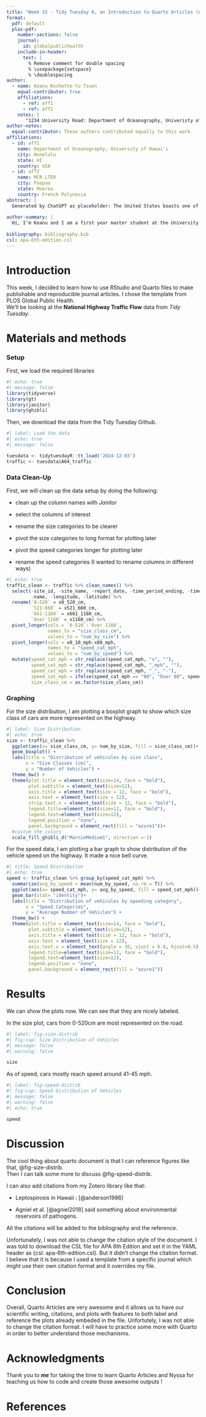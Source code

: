 ```yaml
---
title: "Week 15 - Tidy Tuesday 6, an Introduction to Quarto Articles (not a true publication)"
format:
  pdf: default
  plos-pdf:
    number-sections: false
    journal:
      id: globalpublichealth 
    include-in-header:
      text: |
        % Remove comment for double spacing
        % \usepackage{setspace} 
        % \doublespacing
author:
  - name: Keanu Rochette-Yu Tsuen
    equal-contributor: true
    affiliations:
      - ref: aff1
      - ref: aff2
    notes: |
       "1234 University Road: Department of Oceanography, Univeristy of Hawaii, Honolulu, HI, U.S.A."
author-notes:
  equal-contributor: These authors contributed equally to this work.
affiliations:
  - id: aff1
    name: Department of Oceanography, University of Hawai'i 
    city: Honolulu
    state: HI
    country: USA
  - id: aff2
    name: MCR LTER
    city: Paopao
    state: Moorea
    country: French Polynesia
abstract: |
  Generated by ChatGPT as placeholder: The United States boasts one of the largest and most extensive highway systems in the world, facilitating efficient travel across its vast landscapes. The Interstate Highway System, established in 1956, is the backbone of long-distance road travel. These highways are numbered using a systematic scheme: odd-numbered interstates run north-south (e.g., I-5 on the West Coast), while even-numbered interstates run east-west (e.g., I-10 in the southern U.S.). Three-digit interstates typically serve metropolitan areas or act as bypasses and spurs. Speed limits on highways vary by state but generally range between 55 mph (88 km/h) and 75 mph (120 km/h). In rural areas, some highways allow speeds up to 80 mph (130 km/h), particularly in states like Texas and Utah. Urban interstates often have lower limits to accommodate heavier traffic and ensure safety.Safety on highways is paramount. Drivers should maintain a safe following distance, as high speeds reduce reaction times. Always use seat belts and adhere to posted speed limits. Stay vigilant in construction zones where conditions can change rapidly. Avoid distractions such as texting, and never drive under the influence of alcohol or drugs. In case of breakdowns, pull over safely, turn on hazard lights, and stay inside your vehicle if traffic is heavy.Planning your route with updated GPS and weather forecasts can make your highway travel smoother and safer. With proper precautions, highways can be an efficient and enjoyable way to explore the U.S.
  
author-summary: |
  Hi, I'm Keanu and I am a first year master student at the University of Hawai'i at Mānoa. I'm currently taking the MBIO612/OCN682 class to learn how to code in R and use it for data science. 
  
bibliography: bibliography.bib 
csl: apa-6th-edition.csl
---
```


# Introduction

This week, I decided to learn how to use RStudio and Quarto files to make publishable and reproducible journal articles. I chose the template from PLOS Global Public Health.\
We'll be looking at the **National Highway Traffic Flow** data from *Tidy Tuesday*.

# Materials and methods

### Setup

First, we load the required libraries

```r
#| echo: true
#| message: false
library(tidyverse)
library(gt)
library(janitor)
library(ghibli)

```

Then, we download the data from the Tidy Tuesday Github.

```r
#| label: Load the data
#| echo: true
#| message: false

tuesdata <- tidytuesdayR::tt_load('2024-12-03')
traffic <- tuesdata$A64_traffic
```

### Data Clean-Up

First, we will clean up the data setup by doing the following:

-   clean up the column names with *Janitor*

-   select the columns of interest

-   rename the size categories to be clearer

-   pivot the size categories to long format for plotting later

-   pivot the speed categories longer for plotting later

-   rename the speed categories (I wanted to rename columns in different ways)

```r
#| echo: true
traffic_clean <- traffic %>% clean_names() %>% 
  select(-site_id, -site_name, -report_date, -time_period_ending, -time_interval,
         -name, -longitude, -latitude) %>% 
  rename(`0-520` = x0_520_cm,
         `521-660` = x521_660_cm,
         `661-1160` = x661_1160_cm,
         `Over 1160` = x1160_cm) %>% 
  pivot_longer(cols = `0-520`:`Over 1160`,
               names_to = "size_class_cm",
               values_to = "num_by_size") %>% 
  pivot_longer(cols = x0_10_mph:x80_mph,
               names_to = "speed_cat_mph",
               values_to = "num_by_speed") %>% 
  mutate(speed_cat_mph = str_replace(speed_cat_mph, "x", ""),
         speed_cat_mph = str_replace(speed_cat_mph, "_mph", ""),
         speed_cat_mph = str_replace(speed_cat_mph, "_", "-"), 
         speed_cat_mph = ifelse(speed_cat_mph == "80", "Over 80", speed_cat_mph),
         size_class_cm = as.factor(size_class_cm)) 
```

### Graphing

For the size distribution, I am plotting a boxplot graph to show which size class of cars are more represented on the highway.

```r
#| label: Size Distribution 
#| echo: true
size <- traffic_clean %>% 
  ggplot(aes(x= size_class_cm, y= num_by_size, fill = size_class_cm))+
  geom_boxplot() +
  labs(title = "Distribution of vehicules by size class",
       x = "Size Classes (cm)",
       y = "Number of Vehicles") +
  theme_bw() + 
  theme(plot.title = element_text(size=14, face = "bold"), 
        plot.subtitle = element_text(size=12),
        axis.title = element_text(size = 12, face = "bold"),
        axis.text = element_text(size = 12),
        strip.text.x = element_text(size = 12, face = "bold"),
        legend.title=element_text(size=12, face = "bold"),
        legend.text=element_text(size=12),
        legend.position = "none",
        panel.background = element_rect(fill = "azure1"))+
  #custom the colors 
  scale_fill_ghibli_d("MarnieMedium1", direction =-1)
```

For the speed data, I am plotting a bar graph to show distribution of the vehicle speed on the highway. It made a nice bell curve.

```r
#| title: Speed Distribution 
#| echo: true
speed <- traffic_clean %>% group_by(speed_cat_mph) %>% 
  summarize(avg_by_speed = mean(num_by_speed, na.rm = T)) %>% 
  ggplot(aes(x= speed_cat_mph, y= avg_by_speed, fill = speed_cat_mph))+
  geom_bar(stat= "identity")+
  labs(title = "Distribution of vehicules by speeding category",
       x = "Speed Categories",
       y = "Average Number of Vehicles") +
  theme_bw() + 
  theme(plot.title = element_text(size=14, face = "bold"), 
        plot.subtitle = element_text(size=12),
        axis.title = element_text(size = 12, face = "bold"),
        axis.text = element_text(size = 12),
        axis.text.x = element_text(angle = 30, vjust = 0.8, hjust=0.5),
        legend.title=element_text(size=12, face = "bold"),
        legend.text=element_text(size=12),
        legend.position = "none",
        panel.background = element_rect(fill = "azure1"))
```

# Results

We can show the plots now. We can see that they are nicely labeled.

In the size plot, cars from 0-520cm are most represented on the road.

```r
#| label: fig-size-distrib 
#| fig-cap: Size Distribution of Vehicles
#| message: false
#| warning: false

size
```

As of speed, cars mostly reach speed around 41-45 mph.

```r
#| label: fig-speed-distrib
#| fig-cap: Speed Distribution of Vehicles
#| message: false
#| warning: false
#| echo: true

speed
```

# Discussion

The cool thing about quarto document is that I can reference figures like that, @fig-size-distrib.\
Then I can talk some more to discuss @fig-speed-distrib.

I can also add citations from my Zotero library like that:

-   Leptospirosis in Hawaii : [@anderson1986]

-   Agniel et al. [@agniel2018] said something about environmental reservoirs of pathogens.

All the citations will be added to the bibliography and the reference.

Unfortunately, I was not able to change the citation style of the document. I was told to download the CSL file for APA 6th Edition and set it in the YAML header as {csl: apa-6th-edition.csl}. But it didn't change the citation format. I believe that it is because I used a template from a specific journal which might use their own citation format and it overrides my file.

# Conclusion

Overall, Quarto Articles are very awesome and it allows us to have our scientific writing, citations, and plots with features to both label and reference the plots already embeded in the file. Unfortutely, I was not able to change the citation format. I will have to practice some more with Quarto in order to better understand those mechanisms.

# Acknowledgments

Thank you to ***me*** for taking the time to learn Quarto Articles and Nyssa for teaching us how to code and create those awesome outputs !

# References
